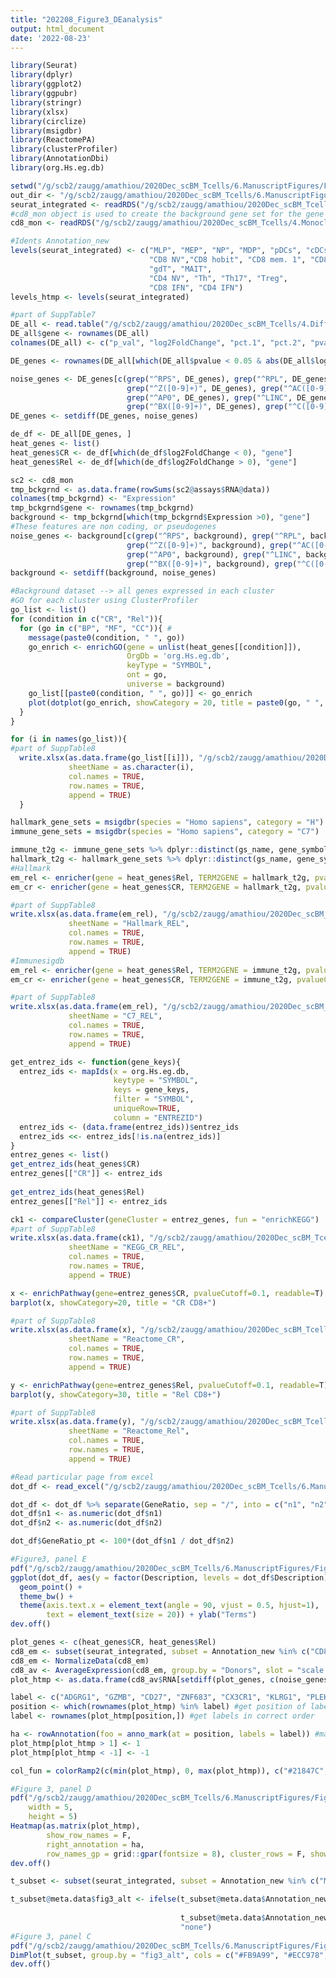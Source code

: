 ```yaml
---
title: "202208_Figure3_DEanalysis"
output: html_document
date: '2022-08-23'
---
```


```r
library(Seurat)
library(dplyr)
library(ggplot2)
library(ggpubr)
library(stringr)
library(xlsx)
library(circlize)
library(msigdbr)
library(ReactomePA)
library(clusterProfiler)
library(AnnotationDbi)
library(org.Hs.eg.db)
```

```r
setwd("/g/scb2/zaugg/amathiou/2020Dec_scBM_Tcells/6.ManuscriptFigures/Figure3/")
out_dir <- "/g/scb2/zaugg/amathiou/2020Dec_scBM_Tcells/6.ManuscriptFigures/Figure3/"
seurat_integrated <- readRDS("/g/scb2/zaugg/amathiou/2020Dec_scBM_Tcells/8.AbSeq/20220816_merged_SCT_xyexcluded_CompleteAnnot.rds")
#cd8_mon object is used to create the background gene set for the gene ontology analysis
cd8_mon <- readRDS("/g/scb2/zaugg/amathiou/2020Dec_scBM_Tcells/4.Monocle/CD8_final_trajectory/202208_cd8_monocle.rds")
```

```r
#Idents Annotation_new
levels(seurat_integrated) <- c("MLP", "MEP", "NP", "MDP", "pDCs", "cDCs", "preB", "Mono", "pro/pre T",  
                               "CD8 NV","CD8 hobit", "CD8 mem. 1", "CD8 mem. 2", "CD8 mem. 3", "CD8 eff. 1", "CD8 eff. 2", 
                               "gdT", "MAIT", 
                               "CD4 NV", "Th", "Th17", "Treg", 
                               "CD8 IFN", "CD4 IFN")
levels_htmp <- levels(seurat_integrated)
```
```r
#part of SuppTable7
DE_all <- read.table("/g/scb2/zaugg/amathiou/2020Dec_scBM_Tcells/4.DiffExpr/202208_SCT/v2/CD8_EM_DEgenes_MAST_RNA_relVScr_202208.tsv") 
DE_all$gene <- rownames(DE_all)
colnames(DE_all) <- c("p_val", "log2FoldChange", "pct.1", "pct.2", "pvalue", "gene")

DE_genes <- rownames(DE_all[which(DE_all$pvalue < 0.05 & abs(DE_all$log2FoldChange)>0.8), ])

noise_genes <- DE_genes[c(grep("^RPS", DE_genes), grep("^RPL", DE_genes), grep("^MT-", DE_genes), grep("AS1", DE_genes), 
                          grep("^Z([0-9]+)", DE_genes), grep("^AC([0-9]+)", DE_genes), 
                          grep("^AP0", DE_genes), grep("^LINC", DE_genes), grep("^AL([0-9]+)", DE_genes), 
                          grep("^BX([0-9]+)", DE_genes), grep("^C([0-9]+)", DE_genes), grep("orf", DE_genes))]
DE_genes <- setdiff(DE_genes, noise_genes)

de_df <- DE_all[DE_genes, ]
heat_genes <- list()
heat_genes$CR <- de_df[which(de_df$log2FoldChange < 0), "gene"]
heat_genes$Rel <- de_df[which(de_df$log2FoldChange > 0), "gene"]
```

```r
sc2 <- cd8_mon
tmp_bckgrnd <- as.data.frame(rowSums(sc2@assays$RNA@data))
colnames(tmp_bckgrnd) <- "Expression"
tmp_bckgrnd$gene <- rownames(tmp_bckgrnd)
background <- tmp_bckgrnd[which(tmp_bckgrnd$Expression >0), "gene"]
#These features are non coding, or pseudogenes
noise_genes <- background[c(grep("^RPS", background), grep("^RPL", background), grep("^MT-", background), grep("AS1", background), 
                          grep("^Z([0-9]+)", background), grep("^AC([0-9]+)", background), 
                          grep("^AP0", background), grep("^LINC", background), grep("^AL([0-9]+)", background), 
                          grep("^BX([0-9]+)", background), grep("^C([0-9]+)", background), grep("orf", background))]
background <- setdiff(background, noise_genes)

#Background dataset --> all genes expressed in each cluster
#GO for each cluster using ClusterProfiler
go_list <- list()
for (condition in c("CR", "Rel")){
  for (go in c("BP", "MF", "CC")){ #
    message(paste0(condition, " ", go))
    go_enrich <- enrichGO(gene = unlist(heat_genes[[condition]]),
                          OrgDb = 'org.Hs.eg.db',
                          keyType = "SYMBOL",
                          ont = go,
                          universe = background)
    go_list[[paste0(condition, " ", go)]] <- go_enrich
    plot(dotplot(go_enrich, showCategory = 20, title = paste0(go, " ", condition), font.size=12))
  }
}

for (i in names(go_list)){
#part of SuppTable8
  write.xlsx(as.data.frame(go_list[[i]]), "/g/scb2/zaugg/amathiou/2020Dec_scBM_Tcells/6.ManuscriptFigures/Figure3/202208_CD8EM_Rel_CR_GeneOntology.xls", #used old one
             sheetName = as.character(i), 
             col.names = TRUE, 
             row.names = TRUE, 
             append = TRUE)
  }
```

```r
hallmark_gene_sets = msigdbr(species = "Homo sapiens", category = "H")
immune_gene_sets = msigdbr(species = "Homo sapiens", category = "C7")

immune_t2g <- immune_gene_sets %>% dplyr::distinct(gs_name, gene_symbol) %>% as.data.frame()
hallmark_t2g <- hallmark_gene_sets %>% dplyr::distinct(gs_name, gene_symbol) %>% as.data.frame()
#Hallmark
em_rel <- enricher(gene = heat_genes$Rel, TERM2GENE = hallmark_t2g, pvalueCutoff = 0.1)
em_cr <- enricher(gene = heat_genes$CR, TERM2GENE = hallmark_t2g, pvalueCutoff = 0.1)

#part of SuppTable8
write.xlsx(as.data.frame(em_rel), "/g/scb2/zaugg/amathiou/2020Dec_scBM_Tcells/6.ManuscriptFigures/Figure3/202208_CD8EM_Rel_CR_GeneOntology.xls", #used old one
             sheetName = "Hallmark_REL", 
             col.names = TRUE, 
             row.names = TRUE, 
             append = TRUE)
#Immunesigdb
em_rel <- enricher(gene = heat_genes$Rel, TERM2GENE = immune_t2g, pvalueCutoff = 0.05)
em_cr <- enricher(gene = heat_genes$CR, TERM2GENE = immune_t2g, pvalueCutoff = 0.05)

#part of SuppTable8
write.xlsx(as.data.frame(em_rel), "/g/scb2/zaugg/amathiou/2020Dec_scBM_Tcells/6.ManuscriptFigures/Figure3/202208_CD8EM_Rel_CR_GeneOntology.xls", #used old one
             sheetName = "C7_REL", 
             col.names = TRUE, 
             row.names = TRUE, 
             append = TRUE)
```

```r
get_entrez_ids <- function(gene_keys){
  entrez_ids <- mapIds(x = org.Hs.eg.db, 
                       keytype = "SYMBOL", 
                       keys = gene_keys, 
                       filter = "SYMBOL", 
                       uniqueRow=TRUE, 
                       column = "ENTREZID")
  entrez_ids <- (data.frame(entrez_ids))$entrez_ids
  entrez_ids <<- entrez_ids[!is.na(entrez_ids)]
}
entrez_genes <- list()
get_entrez_ids(heat_genes$CR)
entrez_genes[["CR"]] <- entrez_ids
  
get_entrez_ids(heat_genes$Rel)
entrez_genes[["Rel"]] <- entrez_ids

ck1 <- compareCluster(geneCluster = entrez_genes, fun = "enrichKEGG")
#part of SuppTable8
write.xlsx(as.data.frame(ck1), "/g/scb2/zaugg/amathiou/2020Dec_scBM_Tcells/6.ManuscriptFigures/Figure3/202208_CD8EM_Rel_CR_GeneOntology.xls", #used old one
             sheetName = "KEGG_CR_REL", 
             col.names = TRUE, 
             row.names = TRUE, 
             append = TRUE)
```

```r
x <- enrichPathway(gene=entrez_genes$CR, pvalueCutoff=0.1, readable=T)
barplot(x, showCategory=20, title = "CR CD8+")

#part of SuppTable8
write.xlsx(as.data.frame(x), "/g/scb2/zaugg/amathiou/2020Dec_scBM_Tcells/6.ManuscriptFigures/Figure3/202208_CD8EM_Rel_CR_GeneOntology.xls", #used old one
             sheetName = "Reactome_CR", 
             col.names = TRUE, 
             row.names = TRUE, 
             append = TRUE)

y <- enrichPathway(gene=entrez_genes$Rel, pvalueCutoff=0.1, readable=T)
barplot(y, showCategory=30, title = "Rel CD8+")

#part of SuppTable8
write.xlsx(as.data.frame(y), "/g/scb2/zaugg/amathiou/2020Dec_scBM_Tcells/6.ManuscriptFigures/Figure3/202208_CD8EM_Rel_CR_GeneOntology.xls", #used old one
             sheetName = "Reactome_Rel", 
             col.names = TRUE, 
             row.names = TRUE, 
             append = TRUE)
```

```r
#Read particular page from excel
dot_df <- read_excel("/g/scb2/zaugg/amathiou/2020Dec_scBM_Tcells/6.ManuscriptFigures/Figure3/202208_CD8EM_Rel_CR_GeneOntology.xls", sheet = "Plot")

dot_df <- dot_df %>% separate(GeneRatio, sep = "/", into = c("n1", "n2"))
dot_df$n1 <- as.numeric(dot_df$n1)
dot_df$n2 <- as.numeric(dot_df$n2)

dot_df$GeneRatio_pt <- 100*(dot_df$n1 / dot_df$n2)

#Figure3, panel E
pdf("/g/scb2/zaugg/amathiou/2020Dec_scBM_Tcells/6.ManuscriptFigures/Figure3/202208_CD8EM_Functional.pdf", width = 9, height = 4)
ggplot(dot_df, aes(y = factor(Description, levels = dot_df$Description), x = Condition, colour = -log10(p.adjust), size = GeneRatio_pt)) + 
  geom_point() + 
  theme_bw() + 
  theme(axis.text.x = element_text(angle = 90, vjust = 0.5, hjust=1), 
        text = element_text(size = 20)) + ylab("Terms")
dev.off()
```

```r
plot_genes <- c(heat_genes$CR, heat_genes$Rel)
cd8_em <- subset(seurat_integrated, subset = Annotation_new %in% c("CD8 mem. 1", "CD8 mem. 2", "CD8 mem. 3", "CD8 eff. 1", "CD8 eff. 2"))
cd8_em <- NormalizeData(cd8_em)
cd8_av <- AverageExpression(cd8_em, group.by = "Donors", slot = "scale.data")
plot_htmp <- as.data.frame(cd8_av$RNA[setdiff(plot_genes, c(noise_genes, xy_genes)), ])
```

```r
label <- c("ADGRG1", "GZMB", "CD27", "ZNF683", "CX3CR1", "KLRG1", "PLEK", "NKG7", "GZMH", "TNFSF9", "CXCR4", "KLRD1", "GZMK", "NR4A2", "IFI6", "NFKBIA", "JUNB")
position <- which(rownames(plot_htmp) %in% label) #get position of labels in matrix
label <- rownames(plot_htmp[position,]) #get labels in correct order

ha <- rowAnnotation(foo = anno_mark(at = position, labels = label)) #make row annot for heatmap
plot_htmp[plot_htmp > 1] <- 1
plot_htmp[plot_htmp < -1] <- -1

col_fun = colorRamp2(c(min(plot_htmp), 0, max(plot_htmp)), c("#21847C", "white", "#BC6008"))

#Figure 3, panel D
pdf("/g/scb2/zaugg/amathiou/2020Dec_scBM_Tcells/6.ManuscriptFigures/Figure3/Supplement/CD8_heatmap_allDE_zscore_202208.pdf", 
    width = 5, 
    height = 5)
Heatmap(as.matrix(plot_htmp), 
        show_row_names = F,
        right_annotation = ha,
        row_names_gp = grid::gpar(fontsize = 8), cluster_rows = F, show_column_dend = T)
dev.off()
```
```r
t_subset <- subset(seurat_integrated, subset = Annotation_new %in% c("MLP", "MEP", "NP", "MDP", "pDCs", "cDCs", "preB", "Mono", "pro/pre T"), invert = T)

t_subset@meta.data$fig3_alt <- ifelse(t_subset@meta.data$Annotation_new %in% c("CD8 mem. 1", "CD8 mem. 2", "CD8 mem. 3", 
                                                                                  "CD8 eff. 1", "CD8 eff. 2"), 
                                      t_subset@meta.data$Annotation_new, 
                                      "none")
#Figure 3, panel C
pdf("/g/scb2/zaugg/amathiou/2020Dec_scBM_Tcells/6.ManuscriptFigures/Figure3/UMAP2_202208.pdf", width = 3.5, height = 4)
DimPlot(t_subset, group.by = "fig3_alt", cols = c("#FB9A99", "#ECC978", "#FDBF6F", "#FF7F00","#CAB2D6", "lightgrey"), pt.size = 0.05, label = T, repel = T, order = F) + xlim(-5, 5) + theme_void()
dev.off()
```


